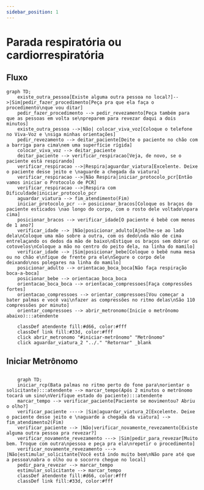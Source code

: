 ```yaml
---
sidebar_position: 1
---
```

# Parada respiratória ou cardiorrespiratória


## Fluxo
```mermaid
graph TD;
    existe_outra_pessoa[Existe alguma outra pessoa no local?]-->|Sim|pedir_fazer_procedimento[Peça pra que ela faça o procedimento\nque vou ditar]
    pedir_fazer_procedimento --> pedir_revezamento[Peça também para que as pessoas em volta se\npreparem para revezar daqui a dois minutos]
    existe_outra_pessoa -->|Não| colocar_viva_voz[Coloque o telefone no Viva-Voz e \nsiga minhas orientações]
    pedir_revezamento --> deitar_paciente[Deite o paciente no chão com a barriga para cima\nem uma superfície rígida]
    colocar_viva_voz --> deitar_paciente
    deitar_paciente --> verificar_respiracao[Veja, de novo, se o paciente está respirando]
    verificar_respiracao -->|Respira|aguardar_viatura[Excelente. Deixe o paciente desse jeito e \naguarde a chegada da viatura]
    verificar_respiracao -->|Não Respira|iniciar_protocolo_pcr[Então vamos iniciar o Protocolo de PCR]
    verificar_respiracao -->|Respira com Dificuldade|iniciar_protocolo_pcr
    aguardar_viatura --> fim_atendimento(Fim)
    iniciar_protocolo_pcr --> posicionar_bracos[Coloque os braços do paciente esticados \nao longo do corpo, com o rosto dele voltado\npara cima]
    posicionar_bracos --> verificar_idade[O paciente é bebê com menos de 1 ano?]
    verificar_idade --> |Não|posicionar_adulto[Ajoelhe-se ao lado dela\nColoque uma mão sobre a outra, com os dedo\nda mão de cima entrelaçando os dedos da mão de baixo\nEstique os braços sem dobrar os cotovelos\nColoque a mão no centro do peito dela, na linha do mamilo]
    verificar_idade --> |Sim|posicionar_bebe[Coloque o bebê numa mesa ou no chão e\nfique de frente pra ele\nSegure o corpo dele deixando\nos polegares na linha do mamilo]
    posicionar_adulto --> orientacao_boca_boca[Não faça respiração boca-a-boca]
    posicionar_bebe --> orientacao_boca_boca
    orientacao_boca_boca --> orientacao_compressoes[Faça compressões fortes]
    orientacao_compressoes --> orientar_compressoes[Vou começar a bater palmas e você vai\nfazer as compressões no ritmo delas\nSão 110 compressões por minuto]
    orientar_compressoes --> abrir_metronomo(Inicie o metrônomo abaixo):::atendente

    classDef atendente fill:#d66, color:#fff
    classDef link fill:#33d, color:#fff
    click abrir_metronomo "#iniciar-metrônomo" "Metrônomo"
    click aguardar_viatura_2 "../." "Retornar" _blank

```
## Iniciar Metrônomo

<Metronome/>

##
```mermaid
    graph TD;
    iniciar_rcp(Bata palmas no ritmo perto do fone para\norientar o solicitante):::atendente --> marcar_tempo(Após 2 minutos o metrônomo tocará um sino\nVerifique estado do paciente):::atendente
    marcar_tempo --> verificar_paciente[Paciente se movimentou? Abriu o olho?]
    verificar_paciente ----> |Sim|aguardar_viatura_2[Excelente. Deixe o paciente desse jeito e \naguarde a chegada da viatura] --> fim_atendimento2(Fim)
    verificar_paciente --> |Não|verificar_novamente_revezamento[Existe alguma outra pessoa pra revezar?]
    verificar_novamente_revezamento ---> |Sim|pedir_para_revezar[Muito bem. Troque com outra\npessoa e peça pra ela\nrepetir o procedimento]
    verificar_novamente_revezamento ---> |Não|estimular_solicitante[Você está indo muito bem\nNão pare até que a pessoa\nabra o olho ou o socorro chegue no local]
    pedir_para_revezar --> marcar_tempo
    estimular_solicitante --> marcar_tempo
    classDef atendente fill:#d66, color:#fff
    classDef link fill:#33d, color:#fff
```
